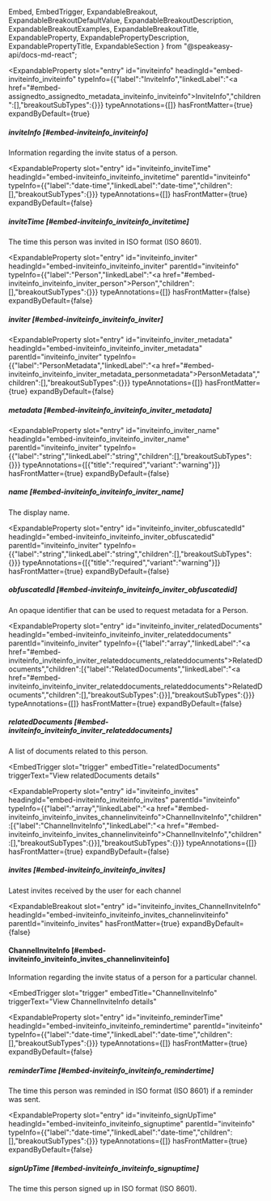   Embed,
  EmbedTrigger,
  ExpandableBreakout,
  ExpandableBreakoutDefaultValue,
  ExpandableBreakoutDescription,
  ExpandableBreakoutExamples,
  ExpandableBreakoutTitle,
  ExpandableProperty,
  ExpandablePropertyDescription,
  ExpandablePropertyTitle,
  ExpandableSection
} from "@speakeasy-api/docs-md-react";

<ExpandableSection>

<ExpandableProperty
  slot="entry"
  id="inviteinfo"
  headingId="embed-inviteinfo_inviteinfo"
  typeInfo={{"label":"InviteInfo","linkedLabel":"<a href=\"#embed-assignedto_assignedto_metadata_inviteinfo_inviteinfo\">InviteInfo</a>","children":[],"breakoutSubTypes":{}}}
  typeAnnotations={[]}
  hasFrontMatter={true}
  expandByDefault={true}
>

<ExpandablePropertyTitle slot="title">

##### inviteInfo [#embed-inviteinfo_inviteinfo]

</ExpandablePropertyTitle>

<ExpandablePropertyDescription slot="description">

Information regarding the invite status of a person.

</ExpandablePropertyDescription>

</ExpandableProperty>

<ExpandableProperty
  slot="entry"
  id="inviteinfo_inviteTime"
  headingId="embed-inviteinfo_inviteinfo_invitetime"
  parentId="inviteinfo"
  typeInfo={{"label":"date-time","linkedLabel":"date-time","children":[],"breakoutSubTypes":{}}}
  typeAnnotations={[]}
  hasFrontMatter={true}
  expandByDefault={false}
>

<ExpandablePropertyTitle slot="title">

##### inviteTime [#embed-inviteinfo_inviteinfo_invitetime]

</ExpandablePropertyTitle>

<ExpandablePropertyDescription slot="description">

The time this person was invited in ISO format (ISO 8601).

</ExpandablePropertyDescription>

</ExpandableProperty>

<ExpandableProperty
  slot="entry"
  id="inviteinfo_inviter"
  headingId="embed-inviteinfo_inviteinfo_inviter"
  parentId="inviteinfo"
  typeInfo={{"label":"Person","linkedLabel":"<a href=\"#embed-inviteinfo_inviteinfo_inviter_person\">Person</a>","children":[],"breakoutSubTypes":{}}}
  typeAnnotations={[]}
  hasFrontMatter={false}
  expandByDefault={false}
>

<ExpandablePropertyTitle slot="title">

##### inviter [#embed-inviteinfo_inviteinfo_inviter]

</ExpandablePropertyTitle>

</ExpandableProperty>

<ExpandableProperty
  slot="entry"
  id="inviteinfo_inviter_metadata"
  headingId="embed-inviteinfo_inviteinfo_inviter_metadata"
  parentId="inviteinfo_inviter"
  typeInfo={{"label":"PersonMetadata","linkedLabel":"<a href=\"#embed-inviteinfo_inviteinfo_inviter_metadata_personmetadata\">PersonMetadata</a>","children":[],"breakoutSubTypes":{}}}
  typeAnnotations={[]}
  hasFrontMatter={true}
  expandByDefault={false}
>

<ExpandablePropertyTitle slot="title">

##### metadata [#embed-inviteinfo_inviteinfo_inviter_metadata]

</ExpandablePropertyTitle>

<Embed slot="embed">

<EmbedTrigger slot="trigger" embedTitle="metadata" triggerText="View metadata details">

<Embedmetadata />

</EmbedTrigger>

</Embed>

</ExpandableProperty>

<ExpandableProperty
  slot="entry"
  id="inviteinfo_inviter_name"
  headingId="embed-inviteinfo_inviteinfo_inviter_name"
  parentId="inviteinfo_inviter"
  typeInfo={{"label":"string","linkedLabel":"string","children":[],"breakoutSubTypes":{}}}
  typeAnnotations={[{"title":"required","variant":"warning"}]}
  hasFrontMatter={true}
  expandByDefault={false}
>

<ExpandablePropertyTitle slot="title">

##### name [#embed-inviteinfo_inviteinfo_inviter_name]

</ExpandablePropertyTitle>

<ExpandablePropertyDescription slot="description">

The display name.

</ExpandablePropertyDescription>

</ExpandableProperty>

<ExpandableProperty
  slot="entry"
  id="inviteinfo_inviter_obfuscatedId"
  headingId="embed-inviteinfo_inviteinfo_inviter_obfuscatedid"
  parentId="inviteinfo_inviter"
  typeInfo={{"label":"string","linkedLabel":"string","children":[],"breakoutSubTypes":{}}}
  typeAnnotations={[{"title":"required","variant":"warning"}]}
  hasFrontMatter={true}
  expandByDefault={false}
>

<ExpandablePropertyTitle slot="title">

##### obfuscatedId [#embed-inviteinfo_inviteinfo_inviter_obfuscatedid]

</ExpandablePropertyTitle>

<ExpandablePropertyDescription slot="description">

An opaque identifier that can be used to request metadata for a Person.

</ExpandablePropertyDescription>

</ExpandableProperty>

<ExpandableProperty
  slot="entry"
  id="inviteinfo_inviter_relatedDocuments"
  headingId="embed-inviteinfo_inviteinfo_inviter_relateddocuments"
  parentId="inviteinfo_inviter"
  typeInfo={{"label":"array","linkedLabel":"<a href=\"#embed-inviteinfo_inviteinfo_inviter_relateddocuments_relateddocuments\">RelatedDocuments</a>","children":[{"label":"RelatedDocuments","linkedLabel":"<a href=\"#embed-inviteinfo_inviteinfo_inviter_relateddocuments_relateddocuments\">RelatedDocuments</a>","children":[],"breakoutSubTypes":{}}],"breakoutSubTypes":{}}}
  typeAnnotations={[]}
  hasFrontMatter={true}
  expandByDefault={false}
>

<ExpandablePropertyTitle slot="title">

##### relatedDocuments [#embed-inviteinfo_inviteinfo_inviter_relateddocuments]

</ExpandablePropertyTitle>

<ExpandablePropertyDescription slot="description">

A list of documents related to this person.

</ExpandablePropertyDescription>

<Embed slot="embed">

<EmbedTrigger
  slot="trigger"
  embedTitle="relatedDocuments"
  triggerText="View relatedDocuments details"
>

<Embedrelateddocuments />

</EmbedTrigger>

</Embed>

</ExpandableProperty>

<ExpandableProperty
  slot="entry"
  id="inviteinfo_invites"
  headingId="embed-inviteinfo_inviteinfo_invites"
  parentId="inviteinfo"
  typeInfo={{"label":"array","linkedLabel":"<a href=\"#embed-inviteinfo_inviteinfo_invites_channelinviteinfo\">ChannelInviteInfo</a>","children":[{"label":"ChannelInviteInfo","linkedLabel":"<a href=\"#embed-inviteinfo_inviteinfo_invites_channelinviteinfo\">ChannelInviteInfo</a>","children":[],"breakoutSubTypes":{}}],"breakoutSubTypes":{}}}
  typeAnnotations={[]}
  hasFrontMatter={true}
  expandByDefault={false}
>

<ExpandablePropertyTitle slot="title">

##### invites [#embed-inviteinfo_inviteinfo_invites]

</ExpandablePropertyTitle>

<ExpandablePropertyDescription slot="description">

Latest invites received by the user for each channel

</ExpandablePropertyDescription>

</ExpandableProperty>

<ExpandableBreakout
  slot="entry"
  id="inviteinfo_invites_ChannelInviteInfo"
  headingId="embed-inviteinfo_inviteinfo_invites_channelinviteinfo"
  parentId="inviteinfo_invites"
  hasFrontMatter={true}
  expandByDefault={false}
>

<ExpandableBreakoutTitle slot="title">

#### ChannelInviteInfo [#embed-inviteinfo_inviteinfo_invites_channelinviteinfo]

</ExpandableBreakoutTitle>

<ExpandableBreakoutDescription slot="description">

Information regarding the invite status of a person for a particular channel.

</ExpandableBreakoutDescription>

<ExpandableBreakoutExamples slot="examples">

</ExpandableBreakoutExamples>

<ExpandableBreakoutDefaultValue slot="defaultValue">

</ExpandableBreakoutDefaultValue>

<Embed slot="embed">

<EmbedTrigger
  slot="trigger"
  embedTitle="ChannelInviteInfo"
  triggerText="View ChannelInviteInfo details"
>

<Embedchannelinviteinfo />

</EmbedTrigger>

</Embed>

</ExpandableBreakout>

<ExpandableProperty
  slot="entry"
  id="inviteinfo_reminderTime"
  headingId="embed-inviteinfo_inviteinfo_remindertime"
  parentId="inviteinfo"
  typeInfo={{"label":"date-time","linkedLabel":"date-time","children":[],"breakoutSubTypes":{}}}
  typeAnnotations={[]}
  hasFrontMatter={true}
  expandByDefault={false}
>

<ExpandablePropertyTitle slot="title">

##### reminderTime [#embed-inviteinfo_inviteinfo_remindertime]

</ExpandablePropertyTitle>

<ExpandablePropertyDescription slot="description">

The time this person was reminded in ISO format (ISO 8601) if a reminder was sent.

</ExpandablePropertyDescription>

</ExpandableProperty>

<ExpandableProperty
  slot="entry"
  id="inviteinfo_signUpTime"
  headingId="embed-inviteinfo_inviteinfo_signuptime"
  parentId="inviteinfo"
  typeInfo={{"label":"date-time","linkedLabel":"date-time","children":[],"breakoutSubTypes":{}}}
  typeAnnotations={[]}
  hasFrontMatter={true}
  expandByDefault={false}
>

<ExpandablePropertyTitle slot="title">

##### signUpTime [#embed-inviteinfo_inviteinfo_signuptime]

</ExpandablePropertyTitle>

<ExpandablePropertyDescription slot="description">

The time this person signed up in ISO format (ISO 8601).

</ExpandablePropertyDescription>

</ExpandableProperty>

</ExpandableSection>